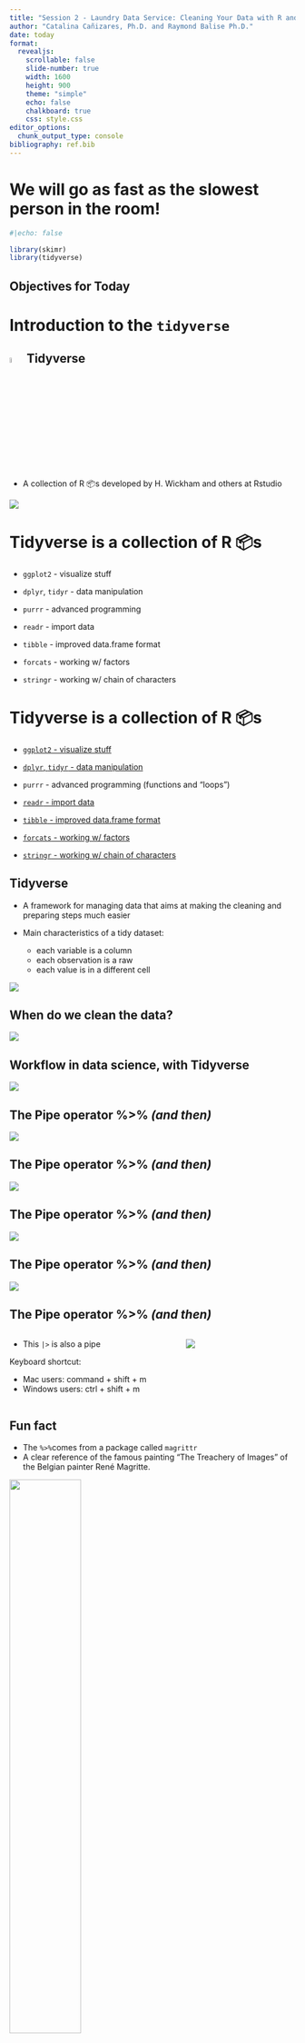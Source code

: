 ```yaml
---
title: "Session 2 - Laundry Data Service: Cleaning Your Data with R and Tidyverse"
author: "Catalina Cañizares, Ph.D. and Raymond Balise Ph.D."
date: today
format: 
  revealjs:
    scrollable: false
    slide-number: true
    width: 1600
    height: 900
    theme: "simple"
    echo: false
    chalkboard: true
    css: style.css
editor_options: 
  chunk_output_type: console
bibliography: ref.bib
---
```



# **We will go as fast as the slowest person in the room!**


```r
#|echo: false

library(skimr)
library(tidyverse)
```


## Objectives for Today
:::{.incremental}

:::

# Introduction to the `tidyverse`

## ![](img/tidyverse.png){width="5%" fig-align="center"} Tidyverse 


- A collection of R 📦s developed by H. Wickham and others at Rstudio

![](img/wickham_president.jpg){fig-align="center"}



# **Tidyverse** is a collection of R 📦s


* `ggplot2` - visualize stuff

* `dplyr`, `tidyr` - data manipulation

* `purrr` - advanced programming

* `readr` - import data

* `tibble` - improved data.frame format

* `forcats` - working w/ factors

* `stringr` - working w/ chain of characters


# **Tidyverse** is a collection of R 📦s

* [`ggplot2` - visualize stuff](https://ggplot2.tidyverse.org/)

* [`dplyr`, `tidyr` - data manipulation](https://dplyr.tidyverse.org/)

* `purrr` - advanced programming (functions and "loops")

* [`readr` - import data](https://readr.tidyverse.org/)

* [`tibble` - improved data.frame format](https://tibble.tidyverse.org/)

* [`forcats` - working w/ factors](https://forcats.tidyverse.org/)

* [`stringr` - working w/ chain of characters](https://stringr.tidyverse.org/)

## **Tidyverse**

:::{.incremental}
* A framework for managing data that aims at making the cleaning and preparing steps much easier

* Main characteristics of a tidy dataset:
    - each variable is a column
    - each observation is a raw
    - each value is in a different cell
    
:::

::: {.fragment}

![](img/tidydata.png){fig-align="center"}
:::


## When do we clean the data?

![](img/data-science-workflow.png){fig-align="center"}

## Workflow in data science, with **Tidyverse**

![](img/data-sciencie-workflow-packages.png){fig-align="center"}


## The Pipe operator %>% *(and then)*

![](img/pipe_1.png)

## The Pipe operator %>% *(and then)*

![](img/pipe_2.png)

## The Pipe operator %>% *(and then)*

![](img/pipe_3.png)

## The Pipe operator %>% *(and then)*

![](img/pipe_4.png)

## The Pipe operator %>% *(and then)*

::: columns
::: {.column width="60%"}
- This `|>` is also a pipe

Keyboard shortcut:

- Mac users: command + shift + m
- Windows users: ctrl + shift + m

:::
::: {.column width="40%"}
![](img/pipe.png)

:::
:::

## Fun fact
:::{.incremental}


- The `%>%`comes from a package called `magrittr`
- A clear reference of the famous painting “The Treachery of Images” of the Belgian painter René Magritte.


::: {.r-stack}
![](img/the-pipe.png){.fragment width="50%" fig-align="center" }

![](img/signature.png){.fragment fig-align="center"}

:::
:::

## Difference between base R and `tidyverse`

- Star Wars data from the `dplyr` package 

::: {.fragment}
![](https://media.giphy.com/media/dzWhPd9Zfry79cwBhn/giphy.gif?cid=ecf05e474nhidaye4mx2l8spp8ufuuwbpcy8anedf33yz50d&ep=v1_gifs_related&rid=giphy.gif&ct=g){fig-align="center" 
h=80%}
:::

## Exploring the Star Wars dataset{.scrollable}

```r
#| echo: true
#| code-line-numbers: "1"
#| output-location: fragment

starwars

```


::: {.fragment}
```r
#| echo: true
#| code-line-numbers: "1"
#| output-location: fragment
skim(starwars)
```
:::

## Difference between base R and `tidyverse`

Let's calculate the BMI for each character in the dataset

::: columns
::: {.column width="50%"}

### Base R 🤢

```r
#| echo: true
#| code-line-numbers: "1"
starwars$bmi <- starwars$mass/(starwars$height/100)^2
```


:::

::: {.column width="50%"}

### tidyverse 😎

```r
#| echo: true
#| code-line-numbers: "1"
starwars_bmi <- 
  starwars %>% 
  mutate(bmi = mass/((height/100)^2)) %>% 
  select(bmi, everything()) # To see the created variable first
```

:::
:::
::: {.fragment}
```r
starwars_bmi
```
:::

##

![](img/dplyt.png){fig-align="center"}

## dplyr
<br/>
`dplyr` is a grammar of data manipulation, providing a consistent set of verbs that help you solve the most common data manipulation challenges.
<br/>
We will learn the following functions:

::: columns
::: {.column width="30%"}


- `arrange`

- `filter`

- `select`

- `rename`


:::
::: {.column width="30%"}

- `mutate` 
  * `if_else`
  * `case_when`

- `summarise`

- `left_join` (and family of joins)
:::
::: 

## dplyr

![](https://media.giphy.com/media/v1.Y2lkPTc5MGI3NjExbmF2amxvNWsyYWZ3dHZqaGJxdHQ1YWluOG1nNWowZjM1d3lvOWQ5bSZlcD12MV9pbnRlcm5hbF9naWZfYnlfaWQmY3Q9Zw/3ohuAxV0DfcLTxVh6w/giphy.gif){fig-align="center" 
h=100%}

## Verb syntax


All of the verbs have a very similar syntax:

> *function(data, argument)*

::: {.fragment}

- But, we work with pipes..
- Therefore the data comes before the verb, like this: 

:::
::: {.fragment}

> *data %>% function(argument)*

:::


## `arrange()`{.scrollable}

[arrange()](https://dplyr.tidyverse.org/reference/arrange.html) changes the ordering of the rows.


```r
#| echo: true
#| code-line-numbers: "1|2"
#| output-location: fragment

starwars_bmi %>% 
  arrange(bmi)

```

## `arrange()`{.scrollable}

```r
#| echo: true
#| code-line-numbers: "1|2"
#| output-location: fragment

starwars_bmi %>% 
  arrange(desc(bmi))

```

## `filter()`

[filter()](https://dplyr.tidyverse.org/reference/filter.html) picks cases based on their values.

```r
#| echo: true
#| code-line-numbers: "1|2"
#| output-location: fragment

starwars_bmi %>% 
  filter(sex == "female")

```

## `filter()`

```r
#| echo: true
#| code-line-numbers: "1|2"
#| output-location: fragment

starwars_bmi %>% 
  filter(sex != "female")

```

## `filter()`

```r
#| echo: true
#| code-line-numbers: "1|2"
#| output-location: fragment

starwars_bmi %>% 
  filter(birth_year >= 112)

```


## `select()`
[select()](https://dplyr.tidyverse.org/reference/select.html) picks variables based on their names.
```r
#| echo: true
#| code-line-numbers: "1|2"
#| output-location: fragment

starwars_bmi %>% 
  select(bmi)

```

## `select()`
```r
#| echo: true
#| code-line-numbers: "1|2"
#| output-location: fragment

starwars_bmi %>% 
  select(-bmi)

```

## `select()`
```r
#| echo: true
#| code-line-numbers: "1|2|3|4"
#| output-location: fragment

starwars_bmi %>% 
  select(name, bmi, sex) %>% 
  filter(sex == "male") %>% 
  arrange(bmi)

```

## `rename()`

```r
#| echo: true
#| code-line-numbers: "1|2|3|4|5"
#| output-location: fragment

starwars_bmi %>% 
  select(name, bmi, sex) %>% 
  filter(sex == "male") %>% 
  arrange(bmi) %>% 
  rename(personaje = name, sexo = sex)

```

## `rename()`
```r
#| echo: true
#| code-line-numbers: "1|2|3|4"
#| output-location: fragment

starwars_bmi %>% 
  select(personaje = name, sexo = sex, bmi) %>% 
  filter(sexo == "male") %>% 
  arrange(bmi)
```

## `rename()`
```r
#| echo: true
#| code-line-numbers: "1|2|3|4"
#| output-location: fragment

starwars_bmi %>% 
  select(name, bmi, sex) %>% 
  filter(sex == "male") %>% 
  arrange(bmi)

```

## `mutate()` *my personal favorite* 💜
[mutate()](https://dplyr.tidyverse.org/reference/mutate.html) adds new variables that are functions of existing variables
```r
#| echo: true
#| code-line-numbers: "1|2|3|4|5|6"
#| output-location: fragment

starwars_bmi %>% 
  mutate(id = row_number()) %>% 
  select(id, personaje = name, sexo = sex, bmi) %>% 
  filter(sexo == "male") %>% 
  arrange(bmi) %>% 
  select(-personaje)
```

## `mutate()` and `if_else()`
```r
#| echo: true
#| code-line-numbers: "1|2|3|4"
#| output-location: fragment

starwars_bmi %>% 
  mutate(is_blue_eyes = if_else(eye_color == "blue", 1, 0)) %>% 
  select(name,is_blue_eyes, eye_color) %>% 
  arrange(desc(is_blue_eyes))


```

```r
#| echo: true
#| code-line-numbers: "1|2|3|4"
#| output-location: fragment

starwars_bmi %>% 
  mutate(is_blue_eyes = if_else(eye_color == "blue", "blue", "other")) %>% 
  select(name, is_blue_eyes, eye_color) %>% 
  arrange(is_blue_eyes)
```


## `mutate()` and `case_when()`💜

```r
#| echo: true
#| code-line-numbers: "1|2|3|4|5|6|7"
#| output-location: fragment

starwars %>%
  mutate(is_human = case_when(
    species == "Human" ~ 1,
    species != "Human" ~ 0, 
    .default = NA  # Handle cases where species might be NA
  )) %>% 
  select(is_human, species)

```

## `mutate()` and `case_when()`💜
```r
#| echo: true
#| code-line-numbers: "1|2|3|4|5|6|7|8|9|10|11"
#| output-location: fragment
starwars_bmi %>%
  mutate(bmi_category = case_when(
    bmi < 18.5 ~ "Underweight",
    bmi >= 18.5 & bmi < 25 ~ "Normal weight",
    bmi >= 25 & bmi < 30 ~ "Overweight",
    bmi >= 30 & bmi < 35 ~ "Obesity Class I",
    bmi >= 35 & bmi < 40 ~ "Obesity Class II",
    bmi >= 40 ~ "Obesity Class III",
    .default =  NA_character_  # Handle cases where bmi might be NA
  )) %>% 
  select(name, bmi, bmi_category)

```

## `summarise` *I always get it wrong the first time* 😒

[summarise()](https://dplyr.tidyverse.org/reference/summarise.html) reduces multiple values down to a single summary.

```r
#| echo: true
#| code-line-numbers: "1|2|3|4"
#| output-location: fragment

starwars_bmi %>% 
  summarise(
    mean_bmi = mean(bmi, na.rm = TRUE)
  )

```

## `summarise`

```r
#| echo: true
#| code-line-numbers: "1|2|3|4|5|6|7|8|9|10|11|12|13|14|15|16|17|18"
#| output-location: fragment


starwars_bmi %>%
  mutate(bmi_category = case_when(
    bmi < 18.5 ~ "Underweight",
    bmi >= 18.5 & bmi < 25 ~ "Normal weight",
    bmi >= 25 & bmi < 30 ~ "Overweight",
    bmi >= 30 & bmi < 35 ~ "Obesity Class I",
    bmi >= 35 & bmi < 40 ~ "Obesity Class II",
    bmi >= 40 ~ "Obesity Class III",
    .default =  NA_character_  # Handle cases where bmi might be NA
  )) %>% 
  filter(!is.na(bmi_category)) %>% # We created an NA ctaegory and I want to rmv
  summarise(
    mean_bmi = mean(bmi, na.rm = TRUE), 
    sd_bmi = sd(bmi, na.rm = TRUE), 
    min = min(bmi, na.rm = TRUE), 
    max = max(bmi, na.rm = TRUE), 
    .by = bmi_category
  )

```

## `summarise`

- This is an example of code using the <- `gets` arrow
> Keyboard shortcut:
    - Mac users: option + - (minus key)
    - Windows users: Alt + - (minus key)

::: {.fragment}

1. I create and store as an object the dataset with the categories
```r
#| echo: true
#| code-line-numbers: "1|2|3|4|5|6|7|8|9|10|11|12"
#| output-location: fragment

starwars_bmi_cat <- 
  starwars_bmi %>%
  mutate(bmi_category = case_when(
    bmi < 18.5 ~ "Underweight",
    bmi >= 18.5 & bmi < 25 ~ "Normal weight",
    bmi >= 25 & bmi < 30 ~ "Overweight",
    bmi >= 30 & bmi < 35 ~ "Obesity Class I",
    bmi >= 35 & bmi < 40 ~ "Obesity Class II",
    bmi >= 40 ~ "Obesity Class III",
    .default =  NA_character_  # Handle cases where bmi might be NA
  )) %>% 
  filter(!is.na(bmi_category))


```
:::

## `summarise`
2. I use the dataset

```r
#| echo: true
#| code-line-numbers: "1|2|3|4|5|6|7|8|9|10"
#| output-location: fragment

starwars_bmi_cat %>% 
  summarise(
    mean_bmi = mean(bmi, na.rm = TRUE), 
    sd_bmi = sd(bmi, na.rm = TRUE), 
    min = min(bmi, na.rm = TRUE), 
    max = max(bmi, na.rm = TRUE), 
    .by = c(bmi_category, species)
  ) %>% 
  arrange(bmi_category, mean_bmi) %>% 
  print(n = 41)

```


## `summarise`

::: columns
::: {.column width="50%"}
::: {.fragment}
- Was it useful? 
:::

::: {.fragment}

![](https://media.giphy.com/media/v1.Y2lkPTc5MGI3NjExMms2aGF4azRqam9ucWpuZ3A2OHVwNTFtNDlxbTRmYnNuMjd1bHIzaCZlcD12MV9naWZzX3NlYXJjaCZjdD1n/cttd21xPEJL3i/giphy.gif)
:::
:::

::: {.column width="50%"}
::: {.fragment}
- Can we make it better?
:::

::: {.fragment}
![](https://media.giphy.com/media/UTGF13ELbCSNtFcp1l/giphy.gif?cid=ecf05e47zjszf14eubnlug3sh83z9qsicknrogxjeoze73kq&ep=v1_gifs_search&rid=giphy.gif&ct=g)
:::
:::
:::


## `summarise`

```r
#| echo: true
#| code-line-numbers: "1|2|3|4|5|6|7|8|9|10|11|12|13|14|15"
#| output-location: fragment

starwars_bmi_cat %>%
  mutate(is_human = case_when(
    species == "Human" ~ 1,
    species != "Human" ~ 0,
    .default = NA # Handle cases where species might be NA
  )) %>%
  filter(!is.na(is_human)) %>% 
  summarise(
    mean_bmi = mean(bmi, na.rm = TRUE),
    sd_bmi = sd(bmi, na.rm = TRUE),
    min = min(bmi, na.rm = TRUE),
    max = max(bmi, na.rm = TRUE),
    .by = c(bmi_category, is_human)
  ) %>% 
  arrange(bmi_category)
```

## The `Joins` Family 

### **[Inner join](https://dplyr.tidyverse.org/reference/mutate-joins.html)**: 

* An inner_join() only keeps observations from x that have a matching key in y.


### **[Outer joins](https://dplyr.tidyverse.org/reference/mutate-joins.html)**: 

The outer joins keep observations that appear in at least one of the data frames:

* A left_join() keeps all observations in x.

* A right_join() keeps all observations in y.

* A full_join() keeps all observations in x and y.

## An unnrealisitc example

I am creating the data sets to assign a penguin to a star wars character that has the same ID

::: columns
::: {.column width="50%"}

```r
#| echo: true
penguins <-
  palmerpenguins::penguins

penguins_math_starwars <- 
  penguins %>%
  mutate(id = seq(2, by = 2, length.out = nrow(penguins))) %>%
  select(id, everything())
  
```
:::

::: {.column width="50%"}

```r
#| echo: true
starwars_match_penguins <- 
  starwars %>% 
  mutate(id = seq(nrow(starwars))) %>% 
  select(id, everything())
  
```

:::
:::
::: {.fragment}
![](https://media.giphy.com/media/mUzzNtYHPU3e/giphy.gif?cid=ecf05e47h4hydujkay4ev6eeuwpswk4j8n8hlxqk7k7iv3nb&ep=v1_gifs_search&rid=giphy.gif&ct=g){fig-align="center" width="50%"}
:::

## `left_join()`

```r
#| echo: true
#| code-line-numbers: "1|2|3"
#| output-location: fragment

starwars_match_penguins %>% 
  select(id, name) %>% 
  left_join(penguins_math_starwars, by = "id") 

```

## `right_join()`

```r
#| echo: true
#| code-line-numbers: "1|2|3"
#| output-location: fragment

starwars_match_penguins %>% 
  select(id, name) %>% 
  right_join(penguins_math_starwars, by = "id")

```

## `full_join()`

```r
#| echo: true
#| code-line-numbers: "1|2|3"
#| output-location: fragment

starwars_match_penguins %>% 
  select(id, name) %>% 
  full_join(penguins_math_starwars, by = "id")

```

## `anti_join()`

```r
#| echo: true
#| code-line-numbers: "1|2|3"
#| output-location: fragment

starwars_match_penguins %>% 
  select(id, name) %>% 
  anti_join(penguins_math_starwars, by = "id")

```

